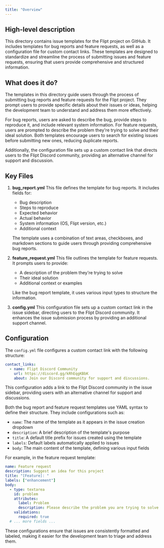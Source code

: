 ```yaml
---
title: "Overview"
---
```


## High-level description
This directory contains issue templates for the Flipt project on GitHub. It includes templates for bug reports and feature requests, as well as a configuration file for custom contact links. These templates are designed to standardize and streamline the process of submitting issues and feature requests, ensuring that users provide comprehensive and structured information.

## What does it do?
The templates in this directory guide users through the process of submitting bug reports and feature requests for the Flipt project. They prompt users to provide specific details about their issues or ideas, helping the development team to understand and address them more effectively. 

For bug reports, users are asked to describe the bug, provide steps to reproduce it, and include relevant system information. For feature requests, users are prompted to describe the problem they're trying to solve and their ideal solution. Both templates encourage users to search for existing issues before submitting new ones, reducing duplicate reports.

Additionally, the configuration file sets up a custom contact link that directs users to the Flipt Discord community, providing an alternative channel for support and discussion.

## Key Files

1. **bug_report.yml**
   This file defines the template for bug reports. It includes fields for:
   - Bug description
   - Steps to reproduce
   - Expected behavior
   - Actual behavior
   - System information (OS, Flipt version, etc.)
   - Additional context

   The template uses a combination of text areas, checkboxes, and markdown sections to guide users through providing comprehensive bug reports.

2. **feature_request.yml**
   This file outlines the template for feature requests. It prompts users to provide:
   - A description of the problem they're trying to solve
   - Their ideal solution
   - Additional context or examples
   
   Like the bug report template, it uses various input types to structure the information.

3. **config.yml**
   This configuration file sets up a custom contact link in the issue sidebar, directing users to the Flipt Discord community. It enhances the issue submission process by providing an additional support channel.

## Configuration
The `config.yml` file configures a custom contact link with the following structure:

```yaml
contact_links:
  - name: Flipt Discord Community
    url: https://discord.gg/kRhEqgKBbK
    about: Join our Discord community for support and discussions.
```

This configuration adds a link to the Flipt Discord community in the issue sidebar, providing users with an alternative channel for support and discussions.

Both the bug report and feature request templates use YAML syntax to define their structure. They include configurations such as:

- `name`: The name of the template as it appears in the issue creation dropdown
- `description`: A brief description of the template's purpose
- `title`: A default title prefix for issues created using the template
- `labels`: Default labels automatically applied to issues
- `body`: The main content of the template, defining various input fields

For example, in the feature request template:

```yaml
name: Feature request
description: Suggest an idea for this project
title: "[Feature]: "
labels: ["enhancement"]
body:
  - type: textarea
    id: problem
    attributes:
      label: Problem
      description: Please describe the problem you are trying to solve.
    validations:
      required: true
  # ... more fields ...
```

These configurations ensure that issues are consistently formatted and labeled, making it easier for the development team to triage and address them.
